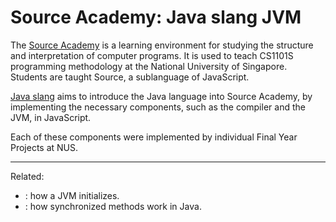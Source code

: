 # Source Academy: Java slang JVM

The [Source Academy](https://sourceacademy.org) is a learning environment for studying the structure and interpretation of computer programs.
It is used to teach CS1101S programming methodology at the National University of Singapore. Students are taught Source, a sublanguage of JavaScript.

[Java slang](https://github.com/source-academy/java-slang) aims to introduce the Java language into Source Academy, by implementing the necessary components, such as the compiler and the JVM, in JavaScript.

Each of these components were implemented by individual Final Year Projects at NUS.

---

Related:

- <InternalLink to="startup" text="Java Virtual Machine Startup Behaviour" />:
  how a JVM initializes.
- <InternalLink to="sync" text="Synchronized Methods in Java" />: how
  synchronized methods work in Java.

